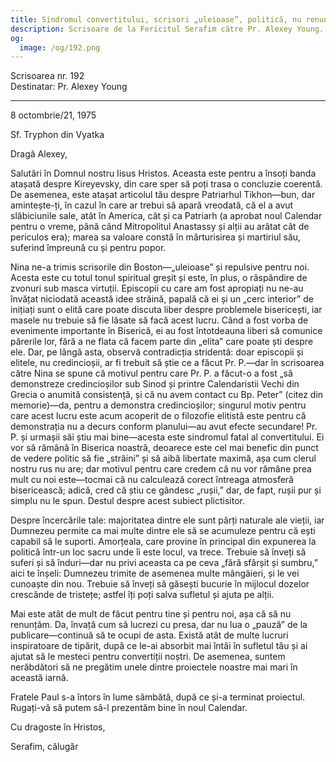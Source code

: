 ```yaml
---
title: Sindromul convertitului, scrisori „uleioase”, politică, nu renunța
description: Scrisoare de la Fericitul Serafim către Pr. Alexey Young.
og:
  image: /og/192.png
---
```


<div style={{textAlign:'right', fontFamily:'monospace'}}>Scrisoarea nr. 192</div>
<div style={{textAlign:'left', fontFamily:'monospace'}}>Destinatar: Pr. Alexey Young</div>

---

8 octombrie/21, 1975

Sf. Tryphon din Vyatka

Dragă Alexey,

Salutări în Domnul nostru Iisus Hristos. Aceasta este pentru a însoți banda atașată despre Kireyevsky, din care sper să poți trasa o concluzie coerentă. De asemenea, este atașat articolul tău despre Patriarhul Tikhon—bun, dar amintește-ți, în cazul în care ar trebui să apară vreodată, că el a avut slăbiciunile sale, atât în America, cât și ca Patriarh (a aprobat noul Calendar pentru o vreme, până când Mitropolitul Anastassy și alții au arătat cât de periculos era); marea sa valoare constă în mărturisirea și martiriul său, suferind împreună cu și pentru popor.

Nina ne-a trimis scrisorile din Boston—„uleioase” și repulsive pentru noi. Acesta este cu totul tonul spiritual greșit și este, în plus, o răspândire de zvonuri sub masca virtuții. Episcopii cu care am fost apropiați nu ne-au învățat niciodată această idee străină, papală că ei și un „cerc interior” de inițiați sunt o elită care poate discuta liber despre problemele bisericești, iar masele nu trebuie să fie lăsate să facă acest lucru. Când a fost vorba de evenimente importante în Biserică, ei au fost întotdeauna liberi să comunice părerile lor, fără a ne flata că facem parte din „elita” care poate ști despre ele. Dar, pe lângă asta, observă contradicția stridentă: doar episcopii și elitele, nu credincioșii, ar fi trebuit să știe ce a făcut Pr. P.—dar în scrisoarea către Nina se spune că motivul pentru care Pr. P. a făcut-o a fost „să demonstreze credincioșilor sub Sinod și printre Calendaristii Vechi din Grecia o anumită consistență, și că nu avem contact cu Bp. Peter” (citez din memorie)—da, pentru a demonstra credincioșilor; singurul motiv pentru care acest lucru este acum acoperit de o filozofie elitistă este pentru că demonstrația nu a decurs conform planului—au avut efecte secundare! Pr. P. și urmașii săi știu mai bine—acesta este sindromul fatal al convertitului. Ei vor să rămână în Biserica noastră, deoarece este cel mai benefic din punct de vedere politic să fie „străini” și să aibă libertate maximă, așa cum clerul nostru rus nu are; dar motivul pentru care credem că nu vor rămâne prea mult cu noi este—tocmai că nu calculează corect întreaga atmosferă bisericească; adică, cred că știu ce gândesc „rușii,” dar, de fapt, rușii pur și simplu nu le spun. Destul despre acest subiect plictisitor.

Despre încercările tale: majoritatea dintre ele sunt părți naturale ale vieții, iar Dumnezeu permite ca mai multe dintre ele să se acumuleze pentru că ești capabil să le suporti. Amorțeala, care provine în principal din expunerea la politică într-un loc sacru unde îi este locul, va trece. Trebuie să înveți să suferi și să înduri—dar nu privi aceasta ca pe ceva „fără sfârșit și sumbru,” aici te înșeli: Dumnezeu trimite de asemenea multe mângâieri, și le vei cunoaște din nou. Trebuie să înveți să găsești bucurie în mijlocul dozelor crescânde de tristețe; astfel îți poți salva sufletul și ajuta pe alții.

Mai este atât de mult de făcut pentru tine și pentru noi, așa că să nu renunțăm. Da, învață cum să lucrezi cu presa, dar nu lua o „pauză” de la publicare—continuă să te ocupi de asta. Există atât de multe lucruri inspiratoare de tipărit, după ce le-ai absorbit mai întâi în sufletul tău și ai ajutat să le mesteci pentru convertiții noștri. De asemenea, suntem nerăbdători să ne pregătim unele dintre proiectele noastre mai mari în această iarnă.

Fratele Paul s-a întors în lume sâmbătă, după ce și-a terminat proiectul. Rugați-vă să putem să-l prezentăm bine în noul Calendar.

Cu dragoste în Hristos,

Serafim, călugăr